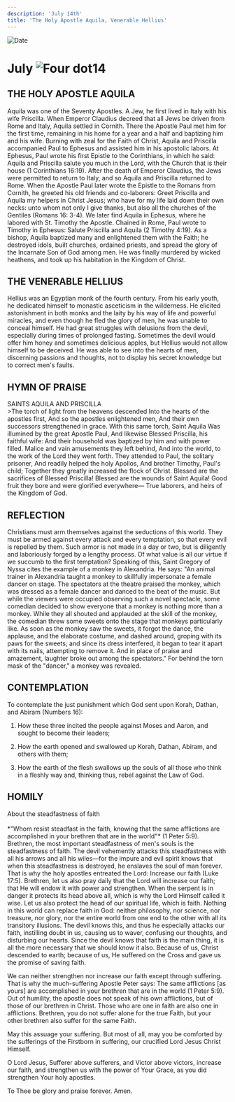 ```yaml
---
description: 'July 14th'
title: 'The Holy Apostle Aquila, Venerable Hellius'
---
```


<CustomPaginator />
<RunningHead />

<Image src="/title-imprint.png" height={68} width={50} alt="Date" className="title-imprint"/>

# <div id="date">July <Image className="four-dot" src="/four-dot.png" height={15} width={15} alt="Four dot" />14</div>

## THE HOLY APOSTLE AQUILA

Aquila was one of the Seventy Apostles. A Jew, he first lived in Italy with his wife Priscilla. When Emperor Claudius decreed that all Jews be driven from Rome and Italy, Aquila settled in Cornith. There the Apostle Paul met him for the first time, remaining in his home for a year and a half and baptizing him and his wife. Burning with zeal for the Faith of Christ, Aquila and Priscilla accompanied Paul to Ephesus and assisted him in his apostolic labors. At Ephesus, Paul wrote his first Epistle to the Corinthians, in which he said: Aquila and Priscilla salute you much in the Lord, with the Church that is their house (1 Corinthians 16:19). After the death of Emperor Claudius, the Jews were permitted to return to Italy, and so Aquila and Priscilla returned to Rome. When the Apostle Paul later wrote the Epistle to the Romans from Cornith, he greeted his old friends and co-laborers: Greet Priscilla and Aquila my helpers in Christ Jesus; who have for my life laid down their own necks: unto whom not only I give thanks, but also all the churches of the Gentiles (Romans 16: 3-4). We later find Aquila in Ephesus, where he labored with St. Timothy the Apostle. Chained in Rome, Paul wrote to Timothy in Ephesus: Salute Priscilla and Aquila (2 Timothy 4:19). As a bishop, Aquila baptized many and enlightened them with the Faith; he destroyed idols, built churches, ordained priests, and spread the glory of the Incarnate Son of God among men. He was finally murdered by wicked heathens, and took up his habitation in the Kingdom of Christ.

## THE VENERABLE HELLIUS

Hellius was an Egyptian monk of the fourth century. From his early youth, he dedicated himself to monastic asceticism in the wilderness. He elicited astonishment in both monks and the laity by his way of life and powerful miracles, and even though he fled the glory of men, he was unable to conceal himself. He had great struggles with delusions from the devil, especially during times of prolonged fasting. Sometimes the devil would offer him honey and sometimes delicious apples, but Hellius would not allow himself to be deceived. He was able to see into the hearts of men, discerning passions and thoughts, not to display his secret knowledge but to correct men's faults.


## HYMN OF PRAISE
<div style={{textAlign:'center', color:'crimson', fontWeight:'bold'}}>
SAINTS AQUILA AND PRISCILLA
</div>
>The torch of light from the heavens descended  
Into the hearts of the apostles first,  
And so the apostles enlightened men,  
And their own successors strengthened in grace.  
With this same torch, Saint Aquila  
Was illumined by the great Apostle Paul,  
And likewise Blessed Priscilla, his faithful wife:  
And their household was baptized by him and with power filled.  
Malice and vain amusements they left behind,  
And into the world, to the work of the Lord they went forth.  
They attended to Paul, the solitary prisoner,  
And readily helped the holy Apollos,  
And brother Timothy, Paul's child;  
Together they greatly increased the flock of Christ.  
Blessed are the sacrifices of Blessed Priscilla!  
Blessed are the wounds of Saint Aquila!  
Good fruit they bore and were glorified everywhere—  
True laborers, and heirs of the Kingdom of God.  


## REFLECTION

Christians must arm themselves against the seductions of this world. They must be armed against every attack and every temptation, so that every evil is repelled by them. Such armor is not made in a day or two, but is diligently and laboriously forged by a lengthy process. Of what value is all our virtue if we succumb to the first temptation? Speaking of this, Saint Gregory of Nyssa cites the example of a monkey in Alexandria. He says: "An animal trainer in Alexandria taught a monkey to skillfully impersonate a female dancer on stage. The spectators at the theatre praised the monkey, which was dressed as a female dancer and danced to the beat of the music. But while the viewers were occupied observing such a novel spectacle, some comedian decided to show everyone that a monkey is nothing more than a monkey. While they all shouted and applauded at the skill of the monkey, the comedian threw some sweets onto the stage that monkeys particularly like. As soon as the monkey saw the sweets, it forgot the dance, the applause, and the elaborate costume, and dashed around, groping with its paws for the sweets; and since its dress interfered, it began to tear it apart with its nails, attempting to remove it. And in place of praise and amazement, laughter broke out among the spectators." For behind the torn mask of the "dancer," a monkey was revealed.


## CONTEMPLATION

To contemplate the just punishment which God sent upon Korah, Dathan, and Abiram (Numbers 16):

1. How these three incited the people against Moses and Aaron, and sought to become their leaders;

2. How the earth opened and swallowed up Korah, Dathan, Abiram, and others with them;

3. How the earth of the flesh swallows up the souls of all those who think in a fleshly way and, thinking thus, rebel against the Law of God.


## HOMILY
<div style={{textAlign:'center', color:'crimson', fontWeight:'bold'}}>
About the steadfastness of faith
</div>
<br />
<div style={{textAlign:'right'}}>
*"Whom resist steadfast in the faith, knowing that the same afflictions are accomplished in your brethren that are in the world"* (1 Peter 5:9).
</div>
Brethren, the most important steadfastness of men's souls is the steadfastness of faith. The devil vehemently attacks this steadfastness with all his arrows and all his wiles—for the impure and evil spirit knows that when this steadfastness is destroyed, he enslaves the soul of man forever. That is why the holy apostles entreated the Lord: Increase our faith (Luke 17:5). Brethren, let us also pray daily that the Lord will increase our faith; that He will endow it with power and strengthen. When the serpent is in danger it protects its head above all, which is why the Lord Himself called it wise. Let us also protect the head of our spiritual life, which is faith. Nothing in this world can replace faith in God: neither philosophy, nor science, nor treasure, nor glory, nor the entire world from one end to the other with all its transitory illusions. The devil knows this, and thus he especially attacks our faith, instilling doubt in us, causing us to waver, confusing our thoughts, and disturbing our hearts. Since the devil knows that faith is the main thing, it is all the more necessary that we should know it also. Because of us, Christ descended to earth; because of us, He suffered on the Cross and gave us the promise of saving faith.

We can neither strengthen nor increase our faith except through suffering. That is why the much-suffering Apostle Peter says: The same afflictions [as yours] are accomplished in your brethren that are in the world (1 Peter 5:9). Out of humility, the apostle does not speak of his own afflictions, but of those of our brethren in Christ. Those who are one in faith are also one in afflictions. Brethren, you do not suffer alone for the true Faith, but your other brethren also suffer for the same Faith.

May this assuage your suffering. But most of all, may you be comforted by the sufferings of the Firstborn in suffering, our crucified Lord Jesus Christ Himself.

O Lord Jesus, Sufferer above sufferers, and Victor above victors, increase our faith, and strengthen us with the power of Your Grace, as you did strengthen Your holy apostles.

To Thee be glory and praise forever. Amen.


